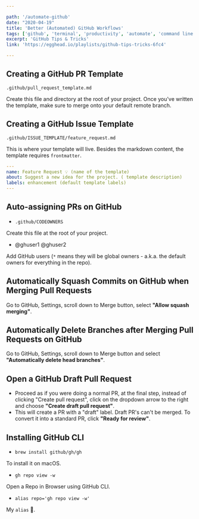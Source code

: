 ```yaml
---

path: '/automate-github'
date: "2020-04-19"
title: 'Better (Automated) GitHub Workflows'
tags: ['github', 'terminal', 'productivity', 'automate', 'command line', 'egghead']
excerpt: 'GitHub Tips & Tricks'
link: 'https://egghead.io/playlists/github-tips-tricks-6fc4'

---
```


## Creating a GitHub PR Template

`.github/pull_request_template.md`

Create this file and directory at the root of your project. Once you've written the template, make sure to merge onto your default remote branch.

## Creating a GitHub Issue Template

 `.github/ISSUE_TEMPLATE/feature_request.md`

 This is where your template will live. Besides the markdown content, the template requires `frontmatter`.

```yaml
---
name: Feature Request 💡 (name of the template)
about: Suggest a new idea for the project. ( template description)
labels: enhancement (default template labels)
---
```

## Auto-assigning PRs on GitHub

- `.github/CODEOWNERS`

Create this file at the root of your project.

* @ghuser1 @ghuser2

Add GitHub users (`*` means they will be global owners - a.k.a. the default owners for everything in the repo).

## Automatically Squash Commits on GitHub when Merging Pull Requests

Go to GitHub, Settings, scroll down to Merge button, select **"Allow squash merging"**.

## Automatically Delete Branches after Merging Pull Requests on GitHub

Go to GitHub, Settings, scroll down to Merge button and select **"Automatically delete head branches"**.

## Open a GitHub Draft Pull Request

* Proceed as if you were doing a normal PR, at the final step, instead of clicking "Create pull request", click on the dropdown arrow to the right and choose **"Create draft pull request"**.
* This will create a PR with a "draft" label. Draft PR's can't be merged. To convert it into a standard PR, click **"Ready for review"**.

## Installing GitHub CLI

- `brew install github/gh/gh`

To install it on macOS.

- `gh repo view -w`

Open a Repo in Browser using GitHub CLI.

- `alias repo='gh repo view -w'`

My `alias` 💪.